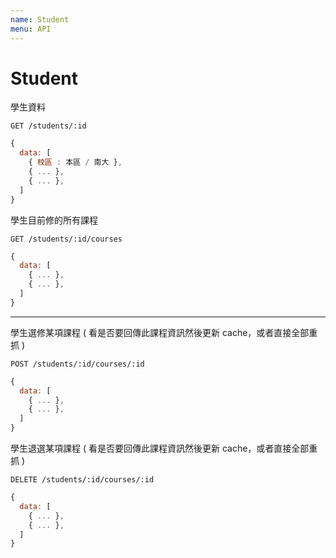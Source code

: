 ```yaml
---
name: Student
menu: API
---
```


# Student

學生資料

`GET /students/:id`

```javascript
{
  data: [
    { 校區 : 本區 / 南大 },
    { ... },
    { ... },
  ]
}
```

學生目前修的所有課程

`GET /students/:id/courses`

```javascript
{
  data: [
    { ... },
    { ... },
  ]
}
```

---

學生選修某項課程 ( 看是否要回傳此課程資訊然後更新 cache，或者直接全部重抓 )

`POST /students/:id/courses/:id`

```javascript
{
  data: [
    { ... },
    { ... },
  ]
}
```

學生退選某項課程 ( 看是否要回傳此課程資訊然後更新 cache，或者直接全部重抓 )

`DELETE /students/:id/courses/:id`

```javascript
{
  data: [
    { ... },
    { ... },
  ]
}
```

